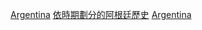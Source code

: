 {{Portal|阿根廷}}

[[Category:依千紀劃分的各國|Argentina]]
[[Category:依時期劃分的阿根廷歷史|]]
[[Category:依千紀劃分的南美洲|Argentina]]
